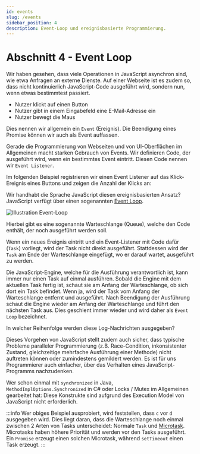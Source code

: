 ```yaml
---
id: events
slug: /events
sidebar_position: 4
description: Event-Loop und ereignisbasierte Programmierung.
---
```



# Abschnitt 4 - Event Loop

Wir haben gesehen, dass viele Operationen in JavaScript asynchron sind, wie
etwa Anfragen an externe Dienste. Auf einer Webseite ist es zudem so, dass
nicht kontinuierlich JavaScript-Code ausgeführt wird, sondern nun, wenn
etwas bestimmtest passiert.

- Nutzer klickt auf einen Button
- Nutzer gibt in einem Eingabefeld eine E-Mail-Adresse ein
- Nutzer bewegt die Maus


Dies nennen wir allgemein ein `Event` (Ereignis). Die Beendigung eines Promise
können wir auch als Event auffassen.

Gerade die Programmierung von Webseiten und von UI-Oberflächen im Allgemeinen
macht starken Gebrauch von Events. Wir definieren Code, der ausgeführt wird,
wenn ein bestimmtes Event eintritt. Diesen Code nennen wir `Event Listener`.

Im folgenden Beispiel registrieren wir einen Event Listener auf das Klick-Ereignis
eines Buttons und zeigen die Anzahl der Klicks an:

<HtmlSnippet path="event-listener" />

Wir handhabt die Sprache JavaScript diesen ereignisbasierten Ansatz? JavaScript
verfügt über einen sogenannten
[Event Loop](https://developer.mozilla.org/en-US/docs/Web/JavaScript/Reference/Execution_model#job_queue_and_event_loop).

![Illustration Event-Loop](/img/web/event-loop.png)

Hierbei gibt es eine sogenannte Warteschlange (Queue), welche den Code enthält,
der noch ausgeführt werden soll.

Wenn ein neues Ereignis eintritt und ein Event-Listener mit Code dafür (`Task`)
vorliegt, wird der Task nicht direkt ausgeführt. Stattdessen wird der `Task` am
Ende der Warteschlange eingefügt, wo er darauf wartet, ausgeführt zu werden.

Die JavaScript-Engine, welche für die Ausführung verantwortlich ist, kann immer
nur einen Task auf einmal ausführen. Sobald die Engine mit dem aktuellen Task
fertig ist, schaut sie am Anfang der Warteschlange, ob sich dort ein Task befindet.
Wenn ja, wird der Task vom Anfang der Warteschlange entfernt und ausgeführt. Nach
Beendigung der Ausführung schaut die Engine wieder am Anfang der Warteschlange
und führt den nächsten Task aus. Dies geschient immer wieder und wird daher
als `Event Loop` bezeichnet.

In welcher Reihenfolge werden diese Log-Nachrichten ausgegeben?

<JsSnippet path="event-loop-order" />

Dieses Vorgehen von JavaScript stellt zudem auch sicher, dass typische Probleme
paralleler Programmierung (z.B. Race-Condition, inkonsistenter Zustand,
gleichzeitige mehrfache Ausführung einer Methode) nicht auftreten können oder
zumindestens gemildert werden. Es ist für uns Programmierer auch einfacher,
über das Verhalten eines JavaScript-Programms nachzudenken.

Wer schon einmal mit `synchronized` in Java, `MethodImplOptions.Synchronized`
in C# oder Locks / Mutex im Allgemeinen gearbeitet hat: Diese Konstrukte sind
aufgrund des Execution Model von JavaScript nicht erforderlich.

:::info
Wer obiges Beispiel ausprobiert, wird feststellen, dass `c` vor `d` ausgegeben
wird. Dies liegt daran, dass die Warteschlange noch einmal zwischen 2 Arten von
Tasks unterscheidet: Normale `Task` und [Microtask](https://developer.mozilla.org/en-US/docs/Web/API/HTML_DOM_API/Microtask_guide).
Microtasks haben höhere Priorität und werden vor den Tasks ausgeführt. Ein
`Promise` erzeugt einen solchen Microtask, während `setTimeout` einen Task erzeugt.
:::

